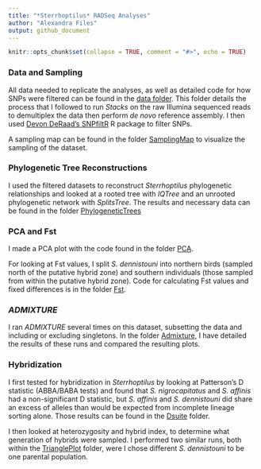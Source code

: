 ```yaml
---
title: "*Sterrhoptilus* RADSeq Analyses"
author: "Alexandra Files"
output: github_document
---
```


```r
knitr::opts_chunk$set(collapse = TRUE, comment = "#>", echo = TRUE)
```

### Data and Sampling

All data needed to replicate the analyses, as well as detailed code for how SNPs were filtered can be found in the [data folder](./Data). This folder details the process that I followed to run *Stacks* on the raw Illumina sequenced reads to demultiplex the data then perform *de novo* reference assembly. I then used [Devon DeRaad's SNPfiltR](https://github.com/DevonDeRaad/SNPfiltR) R package to filter SNPs.

A sampling map can be found in the folder [SamplingMap](./SamplingMap) to visualize the sampling of the dataset.

### Phylogenetic Tree Reconstructions

I used the filtered datasets to reconstruct *Sterrhoptilus* phylogenetic relationships and looked at a rooted tree with *IQTree* and an unrooted phylogenetic network with *SplitsTree*. The results and necessary data can be found in the folder [PhylogeneticTrees](./PhylogeneticTrees)

### PCA and Fst

I made a PCA plot with the code found in the folder [PCA](./PopulationStructure/PCA).  

For looking at Fst values, I split *S. dennistouni* into northern birds (sampled north of the putative hybrid zone) and southern individuals (those sampled from within the putative hybrid zone).  Code for calculating Fst values and fixed differences is in the folder [Fst](./PopulationStructure/Fst).

### *ADMIXTURE*

I ran *ADMIXTURE* several times on this dataset, subsetting the data and including or excluding singletons.  In the folder [Admixture](./Admixture), I have detailed the results of these runs and compared the resulting plots.

### Hybridization

I first tested for hybridization in *Sterrhoptilus* by looking at Patterson's D statistic (ABBA/BABA tests) and found that *S. nigrocapitatus* and *S. affinis* had a non-significant D statistic, but *S. affinis* and *S. dennistouni* did share an excess of alleles than would be expected from incomplete lineage sorting alone. Those results can be found in the [Dsuite](./Dsuite) folder.

I then looked at heterozygosity and hybrid index, to determine what generation of hybrids were sampled. I performed two similar runs, both within the [TrianglePlot](./TrianglePlot) folder, were I chose different *S. dennistouni* to be one parental population.
